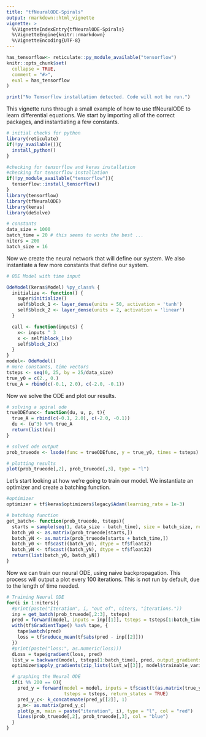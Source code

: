 ```yaml
---
title: "tfNeuralODE-Spirals"
output: rmarkdown::html_vignette
vignette: >
  %\VignetteIndexEntry{tfNeuralODE-Spirals}
  %\VignetteEngine{knitr::rmarkdown}
  %\VignetteEncoding{UTF-8}
---
```


```r
has_tensorflow<- reticulate::py_module_available("tensorflow")
knitr::opts_chunk$set(
  collapse = TRUE,
  comment = "#>",
  eval = has_tensorflow
)
```
```r
print("No Tensorflow installation detected. Code will not be run.")

```

This vignette runs through a small example of how to use tfNeuralODE to learn differential equations. We start by importing all of the correct packages, and instantiating a few constants.

```r
# initial checks for python
library(reticulate)
if(!py_available()){
  install_python()
}

#checking for tensorflow and keras installation
#checking for tensorflow installation
if(!py_module_available("tensorflow")){
  tensorflow::install_tensorflow()
}
library(tensorflow)
library(tfNeuralODE)
library(keras)
library(deSolve)

# constants
data_size = 1000
batch_time = 20 # this seems to works the best ...
niters = 200
batch_size = 16
```

Now we create the neural network that will define our system. We also instantiate a few more constants that define our system.

```r
# ODE Model with time input

OdeModel(keras$Model) %py_class% {
  initialize <- function() {
    super$initialize()
    self$block_1 <- layer_dense(units = 50, activation = 'tanh')
    self$block_2 <- layer_dense(units = 2, activation = 'linear')
  }

  call <- function(inputs) {
    x<- inputs ^ 3
    x <- self$block_1(x)
    self$block_2(x)
  }
}
model<- OdeModel()
# more constants, time vectors
tsteps <- seq(0, 25, by = 25/data_size)
true_y0 = c(2., 0.)
true_A = rbind(c(-0.1, 2.0), c(-2.0, -0.1))
```

Now we solve the ODE and plot our results.

```r
# solving a spiral ode
trueODEfunc<- function(du, u, p, t){
  true_A = rbind(c(-0.1, 2.0), c(-2.0, -0.1))
  du <- (u^3) %*% true_A
  return(list(du))
}

# solved ode output
prob_trueode <- lsode(func = trueODEfunc, y = true_y0, times = tsteps)

# plotting results
plot(prob_trueode[,2], prob_trueode[,3], type = "l")
```

Let's start looking at how we're going to train our model. We instantiate an optimizer and create a batching function.

```r
#optimizer
optimizer = tf$keras$optimizers$legacy$Adam(learning_rate = 1e-3)

# batching function
get_batch<- function(prob_trueode, tsteps){
  starts = sample(seq(1, data_size - batch_time), size = batch_size, replace = FALSE)
  batch_y0 <- as.matrix(prob_trueode[starts,])
  batch_yN <- as.matrix(prob_trueode[starts + batch_time,])
  batch_y0 <- tf$cast((batch_y0), dtype = tf$float32)
  batch_yN <- tf$cast((batch_yN), dtype = tf$float32)
  return(list(batch_y0, batch_yN))
}
```

Now we can train our neural ODE, using naive backpropagation. This process will output a plot every 100 iterations. This is not run by default, due to the length of time needed.
```r
# Training Neural ODE
for(i in 1:niters){
  #print(paste("Iteration", i, "out of", niters, "iterations."))
  inp = get_batch(prob_trueode[,2:3], tsteps)
  pred = forward(model, inputs = inp[[1]], tsteps = tsteps[1:batch_time])
  with(tf$GradientTape() %as% tape, {
    tape$watch(pred)
    loss = tf$reduce_mean(tf$abs(pred - inp[[2]]))
  })
  #print(paste("loss:", as.numeric(loss)))
  dLoss = tape$gradient(loss, pred)
  list_w = backward(model, tsteps[1:batch_time], pred, output_gradients = dLoss)
  optimizer$apply_gradients(zip_lists(list_w[[3]], model$trainable_variables))

  # graphing the Neural ODE
  if(i %% 200 == 0){
    pred_y = forward(model = model, inputs = tf$cast(t(as.matrix(true_y0)), dtype = tf$float32),
                     tsteps = tsteps, return_states = TRUE)
    pred_y_c<- k_concatenate(pred_y[[2]], 1)
    p_m<- as.matrix(pred_y_c)
    plot(p_m, main = paste("iteration", i), type = "l", col = "red")
    lines(prob_trueode[,2], prob_trueode[,3], col = "blue")
  }
}
```

